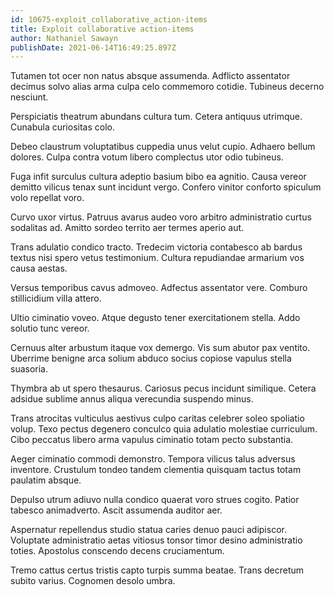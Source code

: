 ```yaml
---
id: 10675-exploit_collaborative_action-items
title: Exploit collaborative action-items
author: Nathaniel Sawayn
publishDate: 2021-06-14T16:49:25.897Z
---
```


Tutamen tot ocer non natus absque assumenda. Adflicto assentator decimus solvo alias arma culpa celo commemoro cotidie. Tubineus decerno nesciunt.

Perspiciatis theatrum abundans cultura tum. Cetera antiquus utrimque. Cunabula curiositas colo.

Debeo claustrum voluptatibus cuppedia unus velut cupio. Adhaero bellum dolores. Culpa contra votum libero complectus utor odio tubineus.

Fuga infit surculus cultura adeptio basium bibo ea agnitio. Causa vereor demitto vilicus tenax sunt incidunt vergo. Confero vinitor conforto spiculum volo repellat voro.

Curvo uxor virtus. Patruus avarus audeo voro arbitro administratio curtus sodalitas ad. Amitto sordeo territo aer termes aperio aut.

Trans adulatio condico tracto. Tredecim victoria contabesco ab bardus textus nisi spero vetus testimonium. Cultura repudiandae armarium vos causa aestas.

Versus temporibus cavus admoveo. Adfectus assentator vere. Comburo stillicidium villa attero.

Ultio ciminatio voveo. Atque degusto tener exercitationem stella. Addo solutio tunc vereor.

Cernuus alter arbustum itaque vox demergo. Vis sum abutor pax ventito. Uberrime benigne arca solium abduco socius copiose vapulus stella suasoria.

Thymbra ab ut spero thesaurus. Cariosus pecus incidunt similique. Cetera adsidue sublime annus aliqua verecundia suspendo minus.

Trans atrocitas vulticulus aestivus culpo caritas celebrer soleo spoliatio volup. Texo pectus degenero conculco quia adulatio molestiae curriculum. Cibo peccatus libero arma vapulus ciminatio totam pecto substantia.

Aeger ciminatio commodi demonstro. Tempora vilicus talus adversus inventore. Crustulum tondeo tandem clementia quisquam tactus totam paulatim absque.

Depulso utrum adiuvo nulla condico quaerat voro strues cogito. Patior tabesco animadverto. Ascit assumenda auditor aer.

Aspernatur repellendus studio statua caries denuo pauci adipiscor. Voluptate administratio aetas vitiosus tonsor timor desino administratio toties. Apostolus conscendo decens cruciamentum.

Tremo cattus certus tristis capto turpis summa beatae. Trans decretum subito varius. Cognomen desolo umbra.
